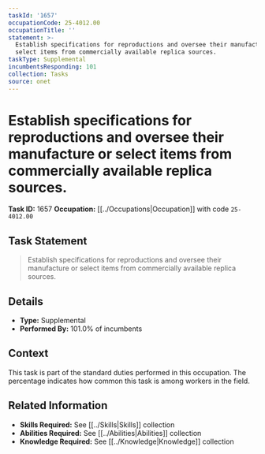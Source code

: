 ```yaml
---
taskId: '1657'
occupationCode: 25-4012.00
occupationTitle: ''
statement: >-
  Establish specifications for reproductions and oversee their manufacture or
  select items from commercially available replica sources.
taskType: Supplemental
incumbentsResponding: 101
collection: Tasks
source: onet
---
```

# Establish specifications for reproductions and oversee their manufacture or select items from commercially available replica sources.

**Task ID:** 1657
**Occupation:** [[../Occupations|Occupation]] with code `25-4012.00`

## Task Statement

> Establish specifications for reproductions and oversee their manufacture or select items from commercially available replica sources.

## Details

- **Type:** Supplemental
- **Performed By:** 101.0% of incumbents

## Context

This task is part of the standard duties performed in this occupation. The percentage indicates how common this task is among workers in the field.

## Related Information

- **Skills Required:** See [[../Skills|Skills]] collection
- **Abilities Required:** See [[../Abilities|Abilities]] collection
- **Knowledge Required:** See [[../Knowledge|Knowledge]] collection
